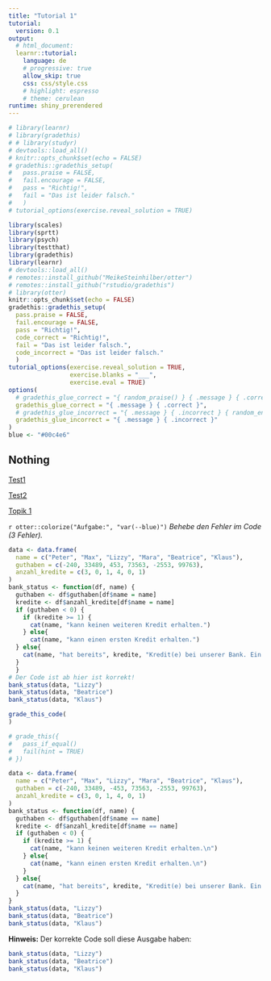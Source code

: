 ```yaml
---
title: "Tutorial 1"
tutorial:
  version: 0.1
output:
  # html_document:
  learnr::tutorial:
    language: de
    # progressive: true
    allow_skip: true
    css: css/style.css
    # highlight: espresso
    # theme: cerulean
runtime: shiny_prerendered
---
```


```r
# library(learnr)
# library(gradethis)
# # library(studyr)
# devtools::load_all()
# knitr::opts_chunk$set(echo = FALSE)
# gradethis::gradethis_setup(
#   pass.praise = FALSE,
#   fail.encourage = FALSE,
#   pass = "Richtig!",
#   fail = "Das ist leider falsch."
#   )
# tutorial_options(exercise.reveal_solution = TRUE)

library(scales)
library(sprtt)
library(psych)
library(testthat)
library(gradethis)
library(learnr)
# devtools::load_all()
# remotes::install_github("MeikeSteinhilber/otter")
# remotes::install_github("rstudio/gradethis")
# library(otter)
knitr::opts_chunk$set(echo = FALSE)
gradethis::gradethis_setup(
  pass.praise = FALSE,
  fail.encourage = FALSE,
  pass = "Richtig!",
  code_correct = "Richtig!",
  fail = "Das ist leider falsch.",
  code_incorrect = "Das ist leider falsch."
  )
tutorial_options(exercise.reveal_solution = TRUE,
                 exercise.blanks = "___",
                 exercise.eval = TRUE)
options(
  # gradethis_glue_correct = "{ random_praise() } { .message } { .correct }",
  gradethis_glue_correct = "{ .message } { .correct }",
  # gradethis_glue_incorrect = "{ .message } { .incorrect } { random_encourage() }"
  gradethis_glue_incorrect = "{ .message } { .incorrect }"
)
blue <- "#00c4e6"
```

<!-- <a href="https://meikesteinhilber.github.io/studyr/"> <i class="fa-solid fa-house" aria-label="Link zur studyr Homepage" aria-hidden="true"></i> </a> -->

<script>
$(document).ready(function() {
  $("#tutorial-topic").prepend(`<div class="img-right">
  <a href="https://meikesteinhilber.github.io/studyr/"> <i class="fa-solid fa-house" aria-label="Link zur studyr Homepage" aria-hidden="true"></i> 
  </a> 
  </div>`);
  
  $("a[href^='#']").on("click", function(event) {
    const currentSection = $(".section.current");
    var href = $(this).attr("href");
    
    if(!$(href, currentSection).length) {
      return;
    }
    var href = href.substr(1);
    event.preventDefault();
    
    const el = document.getElementById(href);
    if(!el) {
      return;
    }
    window.scrollTo({
      top: el.offsetTop,
      left: 0,
      behavior: "smooth",
    }); 
  });
});
</script>

## Nothing

<a href="#section-test-1">Test1</a>

<a href="#section-test-2">Test2</a>

<a href="#section-topic-1">Topik 1</a>


`r otter::colorize("Aufgabe:", "var(--blue)")`
*Behebe den Fehler im Code (3 Fehler).*
```r
data <- data.frame(
  name = c("Peter", "Max", "Lizzy", "Mara", "Beatrice", "Klaus"),
  guthaben = c(-240, 33489, 453, 73563, -2553, 99763),
  anzahl_kredite = c(3, 0, 1, 4, 0, 1)
)
bank_status <- function(df, name) {
  guthaben <- df$guthaben[df$name = name]
  kredite <- df$anzahl_kredite[df$name = name]
  if (guthaben < 0) {
    if (kredite >= 1) {
      cat(name, "kann keinen weiteren Kredit erhalten.")
    } else{
      cat(name, "kann einen ersten Kredit erhalten.")
  } else{
    cat(name, "hat bereits", kredite, "Kredit(e) bei unserer Bank. Ein weiterer Kredit ist möglich.")
  }
  }
# Der Code ist ab hier ist korrekt!
bank_status(data, "Lizzy")
bank_status(data, "Beatrice")
bank_status(data, "Klaus")
```
```r
grade_this_code(
)

# grade_this({
#   pass_if_equal()
#   fail(hint = TRUE)
# })
```
```r
data <- data.frame(
  name = c("Peter", "Max", "Lizzy", "Mara", "Beatrice", "Klaus"),
  guthaben = c(-240, 33489, -453, 73563, -2553, 99763),
  anzahl_kredite = c(3, 0, 1, 4, 0, 1)
)
bank_status <- function(df, name) {
  guthaben <- df$guthaben[df$name == name]
  kredite <- df$anzahl_kredite[df$name == name]
  if (guthaben < 0) {
    if (kredite >= 1) {
      cat(name, "kann keinen weiteren Kredit erhalten.\n")
    } else{
      cat(name, "kann einen ersten Kredit erhalten.\n")
    }
  } else{
    cat(name, "hat bereits", kredite, "Kredit(e) bei unserer Bank. Ein weiterer Kredit ist möglich.\n")
  }
}
bank_status(data, "Lizzy")
bank_status(data, "Beatrice")
bank_status(data, "Klaus")
```


**Hinweis:** Der korrekte Code soll diese Ausgabe haben:
```r
bank_status(data, "Lizzy")
bank_status(data, "Beatrice")
bank_status(data, "Klaus")
```














<!-- ## Topic 1 -->

<!-- Test -->

<!-- ```{r, child = "sub-tutorial-1.Rmd"} -->

<!-- ``` -->

<!-- ## Topic 2 -->

<!-- ```{r, echo=FALSE} -->
<!-- sliderInput("bins", "Number of bins:", min = 1, max = 50, value = 30) -->
<!-- plotOutput("distPlot") -->
<!-- ``` -->

<!-- ```{r, context="server"} -->
<!-- output$distPlot <- renderPlot({ -->
<!--   x <- faithful[, 2]  # Old Faithful Geyser data -->
<!--   bins <- seq(min(x), max(x), length.out = input$bins + 1) -->
<!--   hist(x, breaks = bins, col = 'darkgray', border = 'white') -->
<!-- }) -->
<!-- ``` -->

<!-- ## Topic 3 -->

<!-- Quizfragen -->

<!-- ```{r letter-a, echo=FALSE} -->
<!-- question("What number is the letter A in the English alphabet?", -->
<!--   answer("8"), -->
<!--   answer("14"), -->
<!--   answer("1", correct = TRUE), -->
<!--   answer("23") -->
<!-- ) -->
<!-- ``` -->

<!-- ```{r letter-b, echo=FALSE} -->
<!-- question("What number is the letter A in the English alphabet?", -->
<!--   answer("8"), -->
<!--   answer("14"), -->
<!--   answer("1", correct = TRUE), -->
<!--   answer("23") -->
<!-- ) -->
<!-- ``` -->

<!-- ## TOPIC 4 is a long a very long very very long long -->

<!-- ```{r code-example, exercise=FALSE, echo=TRUE, eval=FALSE} -->
<!-- open_tutorial <- function(tutorial_name) { -->
<!--   if (!is.character(tutorial)) {stop("Invalid input argument: tutorial name must be a charcter string.")} -->
<!--   # learnr::run_tutorial(tutorial, package = "studyr") -->
<!-- } -->
<!-- NULL -->
<!-- output$distPlot <- renderPlot({ -->
<!--   x <- faithful[, 2]  # Old Faithful Geyser data -->
<!--   bins <- seq(min(x), max(x), length.out = input$bins + 1) -->
<!--   hist(x, breaks = bins, col = 'darkgray', border = 'white') -->
<!-- }) -->
<!-- ``` -->

<!-- ```{r test-color, exercise=FALSE} -->
<!-- 2+3 -->
<!-- ``` -->

<!-- ## Video -->

<!-- VIDEO -->

<!-- ![](https://youtu.be/zNzZ1PfUDNk) -->

<!-- ## Exercise with Hint -->

<!-- *Here's an exercise where the chunk is pre-evaluated via the `exercise.eval` option (so the user can see the default output we'd like them to customize). We also add a "hint" to the correct solution via the chunk immediate below labeled `print-limit-hint`.* -->

<!-- Modify the following code to limit the number of rows printed to 5: -->

<!-- ```{r print-limit, exercise=TRUE, exercise.eval=TRUE} -->
<!-- mtcars -->
<!-- ``` -->

<!-- ```{r print-limit-hint} -->
<!-- head(mtcars) -->
<!-- ``` -->

<!-- ## Quiz -->

<!-- *You can include any number of single or multiple choice questions as a quiz. Use the `question` function to define a question and the `quiz` function for grouping multiple questions together.* -->

<!-- Some questions to verify that you understand the purposes of various base and recommended R packages: -->

<!-- ```{r quiz} -->
<!-- quiz( -->
<!--   question("Which package contains functions for installing other R packages?", -->
<!--     answer("base"), -->
<!--     answer("tools"), -->
<!--     answer("utils", correct = TRUE), -->
<!--     answer("codetools") -->
<!--   ), -->
<!--   question("Which of the R packages listed below are used to create plots?", -->
<!--     answer("lattice", correct = TRUE), -->
<!--     answer("tools"), -->
<!--     answer("stats"), -->
<!--     answer("grid", correct = TRUE) -->
<!--   ) -->
<!-- ) -->
<!-- ``` -->

